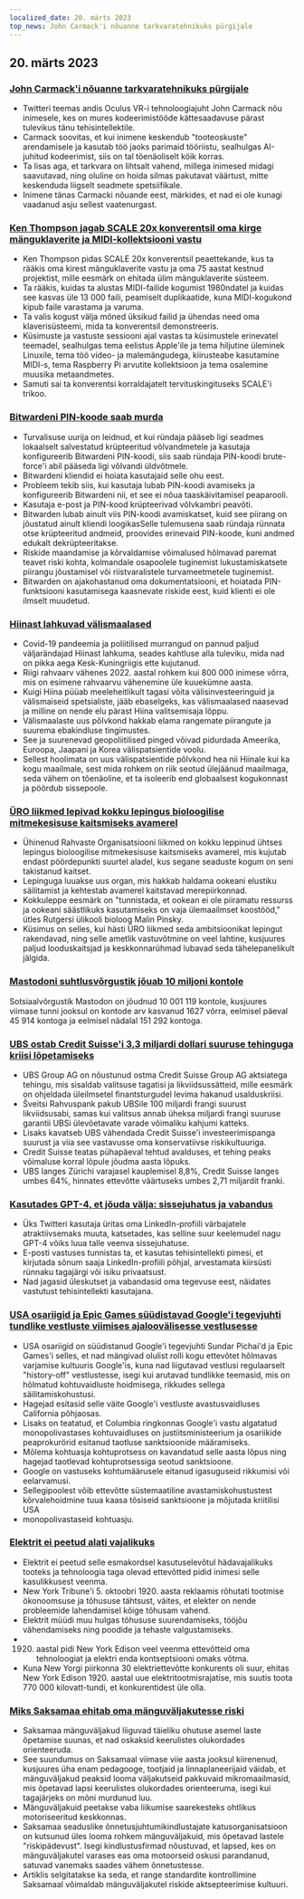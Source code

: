 ```yaml
---
localized_date: 20. märts 2023
top_news: John Carmack'i nõuanne tarkvaratehnikuks pürgijale
---
```




## 20. märts 2023

### [John Carmack'i nõuanne tarkvaratehnikuks pürgijale](https://twitter.com/ID_AA_Carmack/status/1637087219591659520?ref=hackernewsgpt.com)

- Twitteri teemas andis Oculus VR-i tehnoloogiajuht John Carmack nõu inimesele, kes on mures kodeerimistööde kättesaadavuse pärast tulevikus tänu tehisintellektile.
- Carmack soovitas, et kui inimene keskendub "tooteoskuste" arendamisele ja kasutab töö jaoks parimaid tööriistu, sealhulgas AI-juhitud kodeerimist, siis on tal tõenäoliselt kõik korras.
- Ta lisas aga, et tarkvara on lihtsalt vahend, millega inimesed midagi saavutavad, ning oluline on hoida silmas pakutavat väärtust, mitte keskenduda liigselt seadmete spetsiifikale.
- Inimene tänas Carmacki nõuande eest, märkides, et nad ei ole kunagi vaadanud asju sellest vaatenurgast.

### [Ken Thompson jagab SCALE 20x konverentsil oma kirge mänguklaverite ja MIDI-kollektsiooni vastu](https://www.youtube.com/watch?v=kaandEt_pKw&ref=hackernewsgpt.com)

- Ken Thompson pidas SCALE 20x konverentsil peaettekande, kus ta rääkis oma kirest mänguklaverite vastu ja oma 75 aastat kestnud projektist, mille eesmärk on ehitada ülim mänguklaverite süsteem.
- Ta rääkis, kuidas ta alustas MIDI-failide kogumist 1980ndatel ja kuidas see kasvas üle 13 000 faili, peamiselt duplikaatide, kuna MIDI-kogukond kipub faile varastama ja varuma.
- Ta valis kogust välja mõned üksikud failid ja ühendas need oma klaverisüsteemi, mida ta konverentsil demonstreeris.
- Küsimuste ja vastuste sessiooni ajal vastas ta küsimustele erinevatel teemadel, sealhulgas tema eelistus Apple'ile ja tema hiljutine üleminek Linuxile, tema töö video- ja malemängudega, kiirusteabe kasutamine MIDI-s, tema Raspberry Pi arvutite kollektsioon ja tema osalemine muusika metaandmetes.
- Samuti sai ta konverentsi korraldajatelt tervituskingituseks SCALE'i trikoo.

### [Bitwardeni PIN-koode saab murda](https://ambiso.github.io/bitwarden-pin/?ref=hackernewsgpt.com)

- Turvalisuse uurija on leidnud, et kui ründaja pääseb ligi seadmes lokaalselt salvestatud krüpteeritud võlvandmetele ja kasutaja konfigureerib Bitwardeni PIN-koodi, siis saab ründaja PIN-koodi brute-force'i abil pääseda ligi võlvandi üldvõtmele.
- Bitwardeni kliendid ei hoiata kasutajaid selle ohu eest.
- Probleem tekib siis, kui kasutaja lubab PIN-koodi avamiseks ja konfigureerib Bitwardeni nii, et see ei nõua taaskäivitamisel peaparooli.
- Kasutaja e-post ja PIN-kood krüpteerivad võlvkambri peavõti.
- Bitwarden lubab ainult viis PIN-koodi avamiskatset, kuid see piirang on jõustatud ainult kliendi loogikasSelle tulemusena saab ründaja rünnata otse krüpteeritud andmeid, proovides erinevaid PIN-koode, kuni andmed edukalt dekrüpteeritakse.
- Riskide maandamise ja kõrvaldamise võimalused hõlmavad paremat teavet riski kohta, kolmandale osapoolele tuginemist lukustamiskatsete piirangu jõustamisel või riistvaralistele turvameetmetele tuginemist.
- Bitwarden on ajakohastanud oma dokumentatsiooni, et hoiatada PIN-funktsiooni kasutamisega kaasnevate riskide eest, kuid klienti ei ole ilmselt muudetud.

### [Hiinast lahkuvad välismaalased](https://www.persuasion.community/p/leaving-china?ref=hackernewsgpt.com)

- Covid-19 pandeemia ja poliitilised murrangud on pannud paljud väljarändajad Hiinast lahkuma, seades kahtluse alla tuleviku, mida nad on pikka aega Kesk-Kuningriigis ette kujutanud.
- Riigi rahvaarv vähenes 2022. aastal rohkem kui 800 000 inimese võrra, mis on esimene rahvaarvu vähenemine üle kuuekümne aasta.
- Kuigi Hiina püüab meeleheitlikult tagasi võita välisinvesteeringuid ja välismaiseid spetsialiste, jääb ebaselgeks, kas välismaalased naasevad ja milline on nende elu pärast Hiina valitsemisaja lõppu.
- Välismaalaste uus põlvkond hakkab elama rangemate piirangute ja suurema ebakindluse tingimustes.
- See ja suurenevad geopoliitilised pinged võivad pidurdada Ameerika, Euroopa, Jaapani ja Korea välispatsientide voolu.
- Sellest hoolimata on uus välispatsientide põlvkond hea nii Hiinale kui ka kogu maailmale, sest mida rohkem on riik seotud ülejäänud maailmaga, seda vähem on tõenäoline, et ta isoleerib end globaalsest kogukonnast ja pöördub sissepoole.

### [ÜRO liikmed lepivad kokku lepingus bioloogilise mitmekesisuse kaitsmiseks avamerel](https://apnews.com/article/un-oceans-biodiversity-treaty-0b024fa07e8c1947236d8b8491ebf92c?ref=hackernewsgpt.com)

- Ühinenud Rahvaste Organisatsiooni liikmed on kokku leppinud ühtses lepingus bioloogilise mitmekesisuse kaitsmiseks avamerel, mis kujutab endast pöördepunkti suurtel aladel, kus segane seaduste kogum on seni takistanud kaitset.
- Lepinguga luuakse uus organ, mis hakkab haldama ookeani elustiku säilitamist ja kehtestab avamerel kaitstavad merepiirkonnad.
- Kokkuleppe eesmärk on "tunnistada, et ookean ei ole piiramatu ressurss ja ookeani säästlikuks kasutamiseks on vaja ülemaailmset koostööd," ütles Rutgersi ülikooli bioloog Malin Pinsky.
- Küsimus on selles, kui hästi ÜRO liikmed seda ambitsioonikat lepingut rakendavad, ning selle ametlik vastuvõtmine on veel lahtine, kusjuures paljud looduskaitsjad ja keskkonnarühmad lubavad seda tähelepanelikult jälgida.

### [Mastodoni suhtlusvõrgustik jõuab 10 miljoni kontole](https://mastodon.social/@mastodonusercount/110051957865629817?ref=hackernewsgpt.com)

Sotsiaalvõrgustik Mastodon on jõudnud 10 001 119 kontole, kusjuures viimase tunni jooksul on kontode arv kasvanud 1627 võrra, eelmisel päeval 45 914 kontoga ja eelmisel nädalal 151 292 kontoga.

### [UBS ostab Credit Suisse'i 3,3 miljardi dollari suuruse tehinguga kriisi lõpetamiseks](https://www.bloomberg.com/news/articles/2023-03-19/ubs-agrees-to-buy-credit-suisse-in-historic-deal-to-end-crisis?ref=hackernewsgpt.com)

- UBS Group AG on nõustunud ostma Credit Suisse Group AG aktsiatega tehingu, mis sisaldab valitsuse tagatisi ja likviidsussätteid, mille eesmärk on ohjeldada üleilmsetel finantsturgudel levima hakanud usalduskriisi.
- Šveitsi Rahvuspank pakub UBSile 100 miljardi frangi suurust likviidsusabi, samas kui valitsus annab üheksa miljardi frangi suuruse garantii UBSi ülevõetavate varade võimaliku kahjumi katteks.
- Lisaks kavatseb UBS vähendada Credit Suisse'i investeerimispanga suurust ja viia see vastavusse oma konservatiivse riskikultuuriga.
- Credit Suisse teatas pühapäeval tehtud avalduses, et tehing peaks võimaluse korral lõpule jõudma aasta lõpuks.
- UBS langes Zürichi varajasel kauplemisel 8,8%, Credit Suisse langes umbes 64%, hinnates ettevõtte väärtuseks umbes 2,71 miljardit franki.

### [Kasutades GPT-4, et jõuda välja: sissejuhatus ja vabandus](https://twitter.com/brdskggs/status/1637114268876144640?ref=hackernewsgpt.com)

- Üks Twitteri kasutaja üritas oma LinkedIn-profiili värbajatele atraktiivsemaks muuta, katsetades, kas selline suur keelemudel nagu GPT-4 võiks luua talle veenva sissejuhatuse.
- E-posti vastuses tunnistas ta, et kasutas tehisintellekti pimesi, et kirjutada sõnum saaja LinkedIn-profiili põhjal, arvestamata kiirsüsti rünnaku tagajärgi või isiku privaatsust.
- Nad jagasid üleskutset ja vabandasid oma tegevuse eest, näidates vastutust tehisintellekti kasutajana.

### [USA osariigid ja Epic Games süüdistavad Google'i tegevjuhti tundlike vestluste viimises ajaloovälisesse vestlusesse](http://www.fosspatents.com/2023/03/us-states-epic-games-others-accuse.html?ref=hackernewsgpt.com)

- USA osariigid on süüdistanud Google'i tegevjuhti Sundar Pichai'd ja Epic Games'i selles, et nad mängivad olulist rolli kogu ettevõtet hõlmavas varjamise kultuuris Google'is, kuna nad liigutavad vestlusi regulaarselt "history-off" vestlustesse, isegi kui arutavad tundlikke teemasid, mis on hõlmatud kohtuvaidluste hoidmisega, rikkudes sellega säilitamiskohustusi.
- Hagejad esitasid selle väite Google'i vestluste avastusvaidluses California põhjaosas.
- Lisaks on teatatud, et Columbia ringkonnas Google'i vastu algatatud monopolivastases kohtuvaidluses on justiitsministeerium ja osariikide peaprokurörid esitanud taotluse sanktsioonide määramiseks.
- Mõlema kohtuasja kohtuprotsess on kavandatud selle aasta lõpus ning hagejad taotlevad kohtuprotsessiga seotud sanktsioone.
- Google on vastuseks kohtumäärusele eitanud igasuguseid rikkumisi või eelarvamusi.
- Sellegipoolest võib ettevõtte süstemaatiline avastamiskohustustest kõrvalehoidmine tuua kaasa tõsiseid sanktsioone ja mõjutada kriitilisi USA
- monopolivastaseid kohtuasju.

### [Elektrit ei peetud alati vajalikuks](https://www.smithsonianmag.com/smart-news/people-had-to-be-convinced-of-the-usefulness-of-electricity-21221094/?ref=hackernewsgpt.com)

- Elektrit ei peetud selle esmakordsel kasutuselevõtul hädavajalikuks tooteks ja tehnoloogia taga olevad ettevõtted pidid inimesi selle kasulikkusest veenma.
- New York Tribune'i 5. oktoobri 1920. aasta reklaamis rõhutati tootmise ökonoomsuse ja tõhususe tähtsust, väites, et elekter on nende probleemide lahendamisel kõige tõhusam vahend.
- Elektrit müüdi muu hulgas tõhususe suurendamiseks, tööjõu vähendamiseks ning poodide ja tehaste valgustamiseks.
- 1920. aastal pidi New York Edison veel veenma ettevõtteid oma tehnoloogiat ja elektri enda kontseptsiooni omaks võtma.
- Kuna New Yorgi piirkonna 30 elektriettevõtte konkurents oli suur, ehitas New York Edison 1920. aastal uue elektritootmisrajatise, mis suutis toota 770 000 kilovatt-tundi, et konkurentidest üle olla.

### [Miks Saksamaa ehitab oma mänguväljakutesse riski](https://www.theguardian.com/world/2021/oct/24/why-germany-is-building-risk-into-its-playgrounds?ref=hackernewsgpt.com)

- Saksamaa mänguväljakud liiguvad täieliku ohutuse asemel laste õpetamise suunas, et nad oskaksid keerulistes olukordades orienteeruda.
- See suundumus on Saksamaal viimase viie aasta jooksul kiirenenud, kusjuures üha enam pedagooge, tootjaid ja linnaplaneerijaid väidab, et mänguväljakud peaksid looma väljakutseid pakkuvaid mikromaailmasid, mis õpetavad lapsi keerulistes olukordades orienteeruma, isegi kui tagajärjeks on mõni murdunud luu.
- Mänguväljakuid peetakse vaba liikumise saarekesteks ohtlikus motoriseeritud keskkonnas.
- Saksamaa seaduslike õnnetusjuhtumikindlustajate katusorganisatsioon on kutsunud üles looma rohkem mänguväljakuid, mis õpetavad lastele "riskipädevust". Isegi kindlustusfirmad nõustuvad, et lapsed, kes on mänguväljakutel varases eas oma motoorseid oskusi parandanud, satuvad vanemaks saades vähem õnnetustesse.
- Artiklis selgitatakse ka seda, et range standardite kontrollimine Saksamaal võimaldab mänguväljakutel riskide aktsepteerimise kultuuri.


